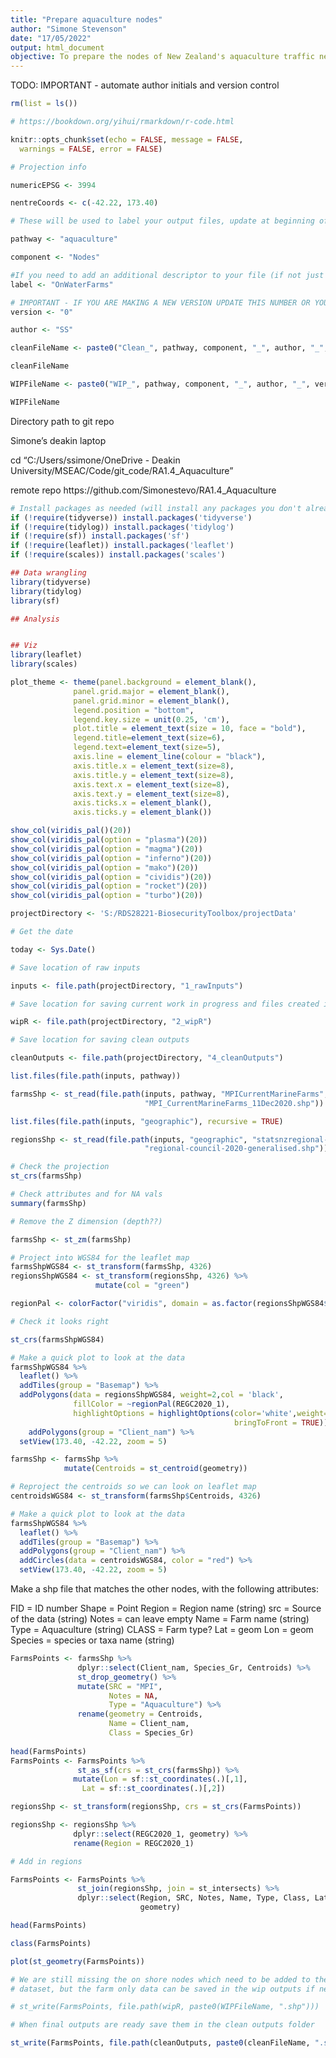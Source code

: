 ```yaml
---
title: "Prepare aquaculture nodes"
author: "Simone Stevenson"
date: "17/05/2022"
output: html_document
objective: To prepare the nodes of New Zealand's aquaculture traffic network
---
```


TODO: IMPORTANT - automate author initials and version control

```r

rm(list = ls())

```


```r

# https://bookdown.org/yihui/rmarkdown/r-code.html

knitr::opts_chunk$set(echo = FALSE, message = FALSE,
  warnings = FALSE, error = FALSE)

```

```r

# Projection info

numericEPSG <- 3994

nentreCoords <- c(-42.22, 173.40)

# These will be used to label your output files, update at beginning of session

pathway <- "aquaculture"

component <- "Nodes"

#If you need to add an additional descriptor to your file (if not just make NA)
label <- "OnWaterFarms"

# IMPORTANT - IF YOU ARE MAKING A NEW VERSION UPDATE THIS NUMBER OR YOU WILL OVERWRITE PREV VERSIONS
version <- "0"

author <- "SS"

cleanFileName <- paste0("Clean_", pathway, component, "_", author, "_", version)

cleanFileName

WIPFileName <- paste0("WIP_", pathway, component, "_", author, "_", version)

WIPFileName

```
Directory path to git repo

Simone's deakin laptop

cd "C:/Users/ssimone/OneDrive - Deakin University/MSEAC/Code/git_code/RA1.4_Aquaculture"

remote repo https://github.com/Simonestevo/RA1.4_Aquaculture

```r
# Install packages as needed (will install any packages you don't already have)
if (!require(tidyverse)) install.packages('tidyverse')
if (!require(tidylog)) install.packages('tidylog')
if (!require(sf)) install.packages('sf')
if (!require(leaflet)) install.packages('leaflet')
if (!require(scales)) install.packages('scales')

## Data wrangling
library(tidyverse)
library(tidylog)
library(sf)

## Analysis


## Viz
library(leaflet)
library(scales)

```


```r

plot_theme <- theme(panel.background = element_blank(),
              panel.grid.major = element_blank(),
              panel.grid.minor = element_blank(),
              legend.position = "bottom",
              legend.key.size = unit(0.25, 'cm'),
              plot.title = element_text(size = 10, face = "bold"),
              legend.title=element_text(size=6), 
              legend.text=element_text(size=5),
              axis.line = element_line(colour = "black"),
              axis.title.x = element_text(size=8),
              axis.title.y = element_text(size=8),
              axis.text.x = element_text(size=8),
              axis.text.y = element_text(size=8),
              axis.ticks.x = element_blank(), 
              axis.ticks.y = element_blank())

```

```r

show_col(viridis_pal()(20))
show_col(viridis_pal(option = "plasma")(20))
show_col(viridis_pal(option = "magma")(20))
show_col(viridis_pal(option = "inferno")(20))
show_col(viridis_pal(option = "mako")(20))
show_col(viridis_pal(option = "cividis")(20))
show_col(viridis_pal(option = "rocket")(20))
show_col(viridis_pal(option = "turbo")(20))

```

```r

projectDirectory <- 'S:/RDS28221-BiosecurityToolbox/projectData'

# Get the date

today <- Sys.Date()

# Save location of raw inputs

inputs <- file.path(projectDirectory, "1_rawInputs")

# Save location for saving current work in progress and files created in R

wipR <- file.path(projectDirectory, "2_wipR")

# Save location for saving clean outputs

cleanOutputs <- file.path(projectDirectory, "4_cleanOutputs")

```


```r
list.files(file.path(inputs, pathway))

farmsShp <- st_read(file.path(inputs, pathway, "MPICurrentMarineFarms",
                              "MPI_CurrentMarineFarms_11Dec2020.shp"))

list.files(file.path(inputs, "geographic"), recursive = TRUE)

regionsShp <- st_read(file.path(inputs, "geographic", "statsnzregional-council-2020-generalised-SHP",
                              "regional-council-2020-generalised.shp"))
```

```r

# Check the projection
st_crs(farmsShp)

# Check attributes and for NA vals
summary(farmsShp)

# Remove the Z dimension (depth??)

farmsShp <- st_zm(farmsShp)

# Project into WGS84 for the leaflet map
farmsShpWGS84 <- st_transform(farmsShp, 4326)
regionsShpWGS84 <- st_transform(regionsShp, 4326) %>% 
                   mutate(col = "green")

regionPal <- colorFactor("viridis", domain = as.factor(regionsShpWGS84$REGC2020_1))

# Check it looks right

st_crs(farmsShpWGS84)

# Make a quick plot to look at the data
farmsShpWGS84 %>% 
  leaflet() %>% 
  addTiles(group = "Basemap") %>% 
  addPolygons(data = regionsShpWGS84, weight=2,col = 'black',
              fillColor = ~regionPal(REGC2020_1),
              highlightOptions = highlightOptions(color='white',weight=1,
                                                  bringToFront = TRUE)) %>% 
    addPolygons(group = "Client_nam") %>% 
  setView(173.40, -42.22, zoom = 5)

```

```r

farmsShp <- farmsShp %>% 
            mutate(Centroids = st_centroid(geometry)) 

# Reproject the centroids so we can look on leaflet map
centroidsWGS84 <- st_transform(farmsShp$Centroids, 4326)

# Make a quick plot to look at the data
farmsShpWGS84 %>% 
  leaflet() %>% 
  addTiles(group = "Basemap") %>% 
  addPolygons(group = "Client_nam") %>% 
  addCircles(data = centroidsWGS84, color = "red") %>% 
  setView(173.40, -42.22, zoom = 5)

```

Make a shp file that matches the other nodes, with the following attributes:

FID = ID number
Shape = Point
Region = Region name (string)
src = Source of the data (string)
Notes = can leave empty
Name = Farm name (string)
Type = Aquaculture (string)
CLASS = Farm type?
Lat = geom
Lon = geom
Species = species or taxa name (string)

```r

FarmsPoints <- farmsShp %>% 
               dplyr::select(Client_nam, Species_Gr, Centroids) %>% 
               st_drop_geometry() %>% 
               mutate(SRC = "MPI",
                      Notes = NA,
                      Type = "Aquaculture") %>% 
               rename(geometry = Centroids,
                      Name = Client_nam,
                      Class = Species_Gr) 
               
head(FarmsPoints)
FarmsPoints <- FarmsPoints %>% 
               st_as_sf(crs = st_crs(farmsShp)) %>% 
              mutate(Lon = sf::st_coordinates(.)[,1],
                Lat = sf::st_coordinates(.)[,2])

regionsShp <- st_transform(regionsShp, crs = st_crs(FarmsPoints)) 

regionsShp <- regionsShp %>% 
              dplyr::select(REGC2020_1, geometry) %>% 
              rename(Region = REGC2020_1)

# Add in regions

FarmsPoints <- FarmsPoints %>% 
               st_join(regionsShp, join = st_intersects) %>% 
               dplyr::select(Region, SRC, Notes, Name, Type, Class, Lat, Lon,
                             geometry)

head(FarmsPoints)

class(FarmsPoints)

plot(st_geometry(FarmsPoints))

```

```r

# We are still missing the on shore nodes which need to be added to the final clean
# dataset, but the farm only data can be saved in the wip outputs if needed

# st_write(FarmsPoints, file.path(wipR, paste0(WIPFileName, ".shp")))

```

```r

# When final outputs are ready save them in the clean outputs folder

st_write(FarmsPoints, file.path(cleanOutputs, paste0(cleanFileName, ".shp")))

```

